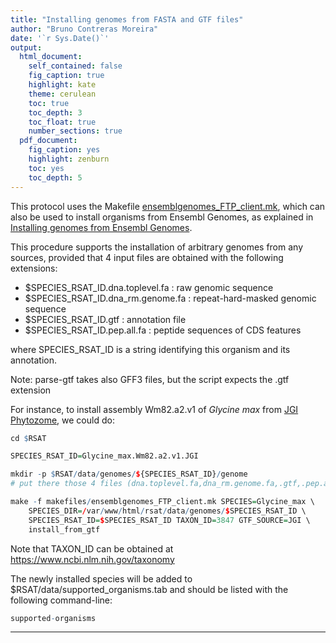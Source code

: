 ```yaml
---
title: "Installing genomes from FASTA and GTF files"
author: "Bruno Contreras Moreira"
date: '`r Sys.Date()`'
output:
  html_document:
    self_contained: false
    fig_caption: true
    highlight: kate
    theme: cerulean
    toc: true
    toc_depth: 3
    toc_float: true
    number_sections: true
  pdf_document:
    fig_caption: yes
    highlight: zenburn
    toc: yes
    toc_depth: 5
---
```


This protocol uses the Makefile 
[ensemblgenomes_FTP_client.mk](https://github.com/rsa-tools/rsat-code/blob/master/makefiles/ensemblgenomes_FTP_client.mk),
which can also be used to install organisms from Ensembl Genomes,
as explained in 
[Installing genomes from Ensembl Genomes](https://rsa-tools.github.io/managing-RSAT/genome_installation/install_organisms_ensembl_genomes.html).

This procedure supports the installation of arbitrary genomes from any sources,
provided that 4 input files are obtained with the following extensions: 

* $SPECIES_RSAT_ID.dna.toplevel.fa : raw genomic sequence
* $SPECIES_RSAT_ID.dna_rm.genome.fa : repeat-hard-masked genomic sequence 
* $SPECIES_RSAT_ID.gtf : annotation file 
* $SPECIES_RSAT_ID.pep.all.fa : peptide sequences of CDS features

where SPECIES_RSAT_ID is a string identifying this organism and its annotation. 

Note: parse-gtf takes also GFF3 files, but the script expects the .gtf extension

For instance, to install assembly Wm82.a2.v1 of *Glycine max* from [JGI Phytozome](https://phytozome.jgi.doe.gov), 
we could do:
 
```r
cd $RSAT

SPECIES_RSAT_ID=Glycine_max.Wm82.a2.v1.JGI

mkdir -p $RSAT/data/genomes/${SPECIES_RSAT_ID}/genome
# put there those 4 files (dna.toplevel.fa,dna_rm.genome.fa,.gtf,.pep.all.fa)

make -f makefiles/ensemblgenomes_FTP_client.mk SPECIES=Glycine_max \
    SPECIES_DIR=/var/www/html/rsat/data/genomes/$SPECIES_RSAT_ID \
    SPECIES_RSAT_ID=$SPECIES_RSAT_ID TAXON_ID=3847 GTF_SOURCE=JGI \
    install_from_gtf
```

Note that TAXON_ID can be obtained at <https://www.ncbi.nlm.nih.gov/taxonomy>

The newly installed species will be added to $RSAT/data/supported_organisms.tab and should be listed with the following 
command-line:

```r
supported-organisms
```

*********
